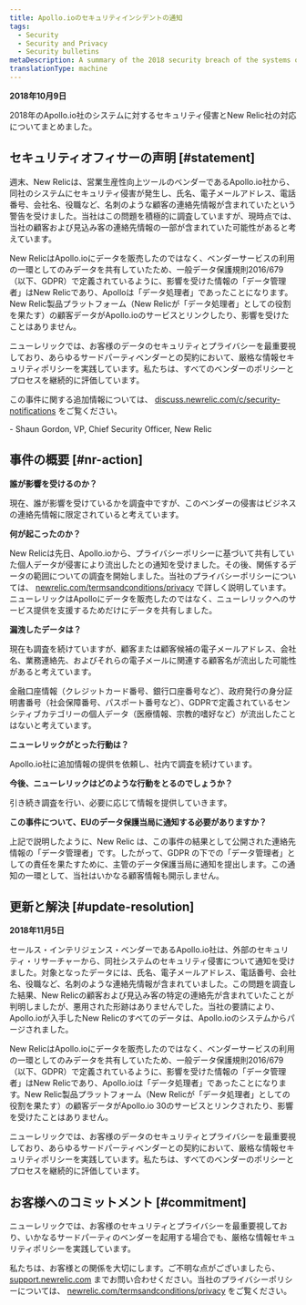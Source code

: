 ```yaml
---
title: Apollo.ioのセキュリティインシデントの通知
tags:
  - Security
  - Security and Privacy
  - Security bulletins
metaDescription: A summary of the 2018 security breach of the systems of Apollo.io and New Relic's response.
translationType: machine
---
```


**2018年10月9日**

2018年のApollo.io社のシステムに対するセキュリティ侵害とNew Relic社の対応についてまとめました。

## セキュリティオフィサーの声明 [#statement]

週末、New Relicは、営業生産性向上ツールのベンダーであるApollo.io社から、同社のシステムにセキュリティ侵害が発生し、氏名、電子メールアドレス、電話番号、会社名、役職など、名刺のような顧客の連絡先情報が含まれていたという警告を受けました。当社はこの問題を積極的に調査していますが、現時点では、当社の顧客および見込み客の連絡先情報の一部が含まれていた可能性があると考えています。

New RelicはApollo.ioにデータを販売したのではなく、ベンダーサービスの利用の一環としてのみデータを共有していたため、一般データ保護規則2016/679（以下、GDPR）で定義されているように、影響を受けた情報の「データ管理者」はNew Relicであり、Apolloは「データ処理者」であったことになります。New Relic製品プラットフォーム（New Relicが「データ処理者」としての役割を果たす）の顧客データがApollo.ioのサービスとリンクしたり、影響を受けたことはありません。

ニューレリックでは、お客様のデータのセキュリティとプライバシーを最重要視しており、あらゆるサードパーティベンダーとの契約において、厳格な情報セキュリティポリシーを実践しています。私たちは、すべてのベンダーのポリシーとプロセスを継続的に評価しています。

この事件に関する追加情報については、 [discuss.newrelic.com/c/security-notifications](https://discuss.newrelic.com/c/security-notifications) をご覧ください。

\- Shaun Gordon, VP, Chief Security Officer, New Relic

## 事件の概要 [#nr-action]

**誰が影響を受けるのか？**

現在、誰が影響を受けているかを調査中ですが、このベンダーの侵害はビジネスの連絡先情報に限定されていると考えています。

**何が起こったのか？**

New Relicは先日、Apollo.ioから、プライバシーポリシーに基づいて共有していた個人データが侵害により流出したとの通知を受けました。その後、関係するデータの範囲についての調査を開始しました。当社のプライバシーポリシーについては、 [newrelic.com/termsandconditions/privacy](https://newrelic.com/termsandconditions/privacy) で詳しく説明しています。ニューレリックはApolloにデータを販売したのではなく、ニューレリックへのサービス提供を支援するためだけにデータを共有しました。

**漏洩したデータは？**

現在も調査を続けていますが、顧客または顧客候補の電子メールアドレス、会社名、業務連絡先、およびそれらの電子メールに関連する顧客名が流出した可能性があると考えています。

金融口座情報（クレジットカード番号、銀行口座番号など）、政府発行の身分証明書番号（社会保障番号、パスポート番号など）、GDPRで定義されているセンシティブカテゴリーの個人データ（医療情報、宗教的嗜好など）が流出したことはないと考えています。

**ニューレリックがとった行動は？**

Apollo.io社に追加情報の提供を依頼し、社内で調査を続けています。

**今後、ニューレリックはどのような行動をとるのでしょうか？**

引き続き調査を行い、必要に応じて情報を提供していきます。

**この事件について、EUのデータ保護当局に通知する必要がありますか？**

上記で説明したように、New Relic は、この事件の結果として公開された連絡先情報の「データ管理者」です。したがって、GDPR の下での「データ管理者」としての責任を果たすために、主管のデータ保護当局に通知を提出します。この通知の一環として、当社はいかなる顧客情報も開示しません。

## 更新と解決 [#update-resolution]

**2018年11月5日**

セールス・インテリジェンス・ベンダーであるApollo.io社は、外部のセキュリティ・リサーチャーから、同社システムのセキュリティ侵害について通知を受けました。対象となったデータには、氏名、電子メールアドレス、電話番号、会社名、役職など、名刺のような連絡先情報が含まれていました。この問題を調査した結果、New Relicの顧客および見込み客の特定の連絡先が含まれていたことが判明しましたが、悪用された形跡はありませんでした。当社の要請により、Apollo.ioが入手したNew Relicのすべてのデータは、Apollo.ioのシステムからパージされました。

New RelicはApollo.ioにデータを販売したのではなく、ベンダーサービスの利用の一環としてのみデータを共有していたため、一般データ保護規則2016/679（以下、GDPR）で定義されているように、影響を受けた情報の「データ管理者」はNew Relicであり、Apollo.ioは「データ処理者」であったことになります。New Relic製品プラットフォーム（New Relicが「データ処理者」としての役割を果たす）の顧客データがApollo.io 30のサービスとリンクされたり、影響を受けたことはありません。

ニューレリックでは、お客様のデータのセキュリティとプライバシーを最重要視しており、あらゆるサードパーティベンダーとの契約において、厳格な情報セキュリティポリシーを実践しています。私たちは、すべてのベンダーのポリシーとプロセスを継続的に評価しています。

## お客様へのコミットメント [#commitment]

ニューレリックでは、お客様のセキュリティとプライバシーを最重要視しており、いかなるサードパーティのベンダーを起用する場合でも、厳格な情報セキュリティポリシーを実践しています。

私たちは、お客様との関係を大切にします。ご不明な点がございましたら、 [support.newrelic.com](https://support.newrelic.com/) までお問い合わせください。当社のプライバシーポリシーについては、 [newrelic.com/termsandconditions/privacy](https://newrelic.com/termsandconditions/privacy) をご覧ください。
